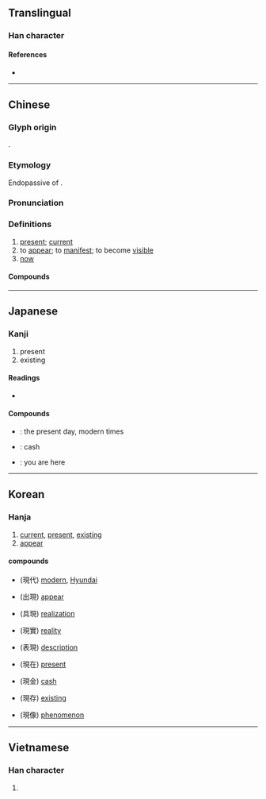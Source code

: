 {{character info/new}}
{{also|现}}
==Translingual==

===Han character===
{{Han char|rn=96|rad=玉|as=07|sn=11|four=16110|canj=MGBUU|ids=⿰𤣩見}}

====References====
* {{Han ref|kx=0732.220|dkj=21004|dj=1143.180|hdz=21116.030|uh=73FE|ud=29694|bh=B27B|bd=45691}}

----

==Chinese==
{{zh-forms|s=现}}

===Glyph origin===
{{Han etym}}
{{Han compound|玉|見|ls=psc|c1=s|c2=p|t1=jewel}}.

===Etymology===
Endopassive of {{och-l|見|tr=*keːns}}.

===Pronunciation===
{{zh-pron
|m=xiàn
|c=jin6
|c-t=yen5
|g=xien5
|h=pfs=hien
|md=hiêng
|mn=hiān/tw:hiàn
|mn_note=hiàn - vernacular, probably substitute for {{zh-l|*獻}}
|mn-t=hing7/hêng7/hiang7
|mn-t_note=hing7 - Chaozhou; hêng7 - Jieyang; hiang7 - Chaoyang, Puning, Huilai
|w=3hhi
|x=xian5
|mc=y
|oc=y
|ma=y
|cat=v,adv,a
}}

===Definitions===
{{zh-hanzi}}

# [[present]]; [[current]]
# to [[appear]]; to [[manifest]]; to become [[visible]]
# [[now]]

====Compounds====
{{zh-der|現在|現代|一切現成|丟人現眼|乍現|兌現|公告現值|再現|凝血現象|出現|吃現成|吃現成飯|呈現|圖窮匕現|安於現狀|實現|封鎖現場|展現|平分售現|忽隱忽現|愛現|應物現形|打嘴現世|投現|撿現成|映現|曇花一現|曙光乍現|毛細現象|活現|活神活現|活靈活現|活龍活現|浮現|湊現成|湧現|犯罪現場|現下|現世|現世報|現世寶|現世現報|現世界|現今|現代主義|現代人|現代化|現代史|現代建築|現代繪畫|現代舞|現代芭蕾|現代藝術|現代詩|現任|現值|現出|現出原身|現前|現勢|現址|現場|現場節目|現大洋|現存|現實|現實主義|現弄|現形|現役|現役軍人|現成|現成話|現成飯|現時|現時報|現期|現款|現況|現洋|現狀|現現成成|現眼|現職|現行|現行法|現行犯|現象|現貨|現貨市場|現買現賣|現賣|現身|現身說法|現金|現金帳|現金救助|現金給付|現金股利|現鈔|現錢|現階段|發現|發現學習|社會現象|神氣活現|競合現象|第一現場|節目現場|聖嬰現象|自我實現|自我表現|自然現象|良心發現|若隱若現|虹吸現象|表現|表現主義|貼現|貼現率|貼現窗口|退化現象|退現|重現|重現江湖|重貼現率|針孔現象|閃現|隱現|顯現|體現}}

----

==Japanese==

===Kanji===
{{ja-kanji|grade=5|rs=玉07}}

# present
# existing

====Readings====
* {{ja-readings|goon=げん|kanon=けん|kun=あらわ-す,あらわ-れる,うつ-つ}}

====Compounds====
{{top2}}
* {{ja-r|現代|げんだい}}: the present day, modern times
* {{ja-r|現金|げんきん}}: cash
{{mid2}}
* {{ja-r|現在地|げんざいち}}: you are here
{{bottom}}

----

==Korean==

===Hanja===
{{ko-hanja|hangeul=[[현]]|eumhun=}}

# [[current]], [[present]], [[existing]]
# [[appear]]

====compounds====
* {{l|ko|현대}}(現代) [[modern]], [[Hyundai]]
* {{l|ko|출현}}(出現) [[appear]]
* {{l|ko|구현}}(具現) [[realization]]
* {{l|ko|현실}}(現實) [[reality]]
* {{l|ko|표현}}(表現) [[description]]
* {{l|ko|현재}}(現在) [[present]]
* {{l|ko|현금}}(現金) [[cash]]
* {{l|ko|현존}}(現存) [[existing]]
* {{l|ko|현상}}(現像) [[phenomenon]]

----

==Vietnamese==

===Han character===
{{vi-hantu|[[hiện]], [[hẹn]], [[kén]]|rs=玉07}}

# {{defn|lang=vi|sort=玉07}}